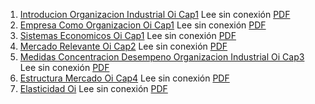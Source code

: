 1. [Introducion Organizacion Industrial Oi Cap1](https://achalmaedison.netlify.app/microeconomia/organizacion-industrial/2023-06-12-introducion-organizacion-industrial-oi-cap1) Lee sin conexión [PDF](https://achalmaedison.netlify.app/microeconomia/organizacion-industrial/2023-06-12-introducion-organizacion-industrial-oi-cap1/index.pdf)
2. [Empresa Como Organizacion Oi Cap1](https://achalmaedison.netlify.app/microeconomia/organizacion-industrial/2023-06-13-empresa-como-organizacion-oi-cap1) Lee sin conexión [PDF](https://achalmaedison.netlify.app/microeconomia/organizacion-industrial/2023-06-13-empresa-como-organizacion-oi-cap1/index.pdf)
3. [Sistemas Economicos Oi Cap1](https://achalmaedison.netlify.app/microeconomia/organizacion-industrial/2023-06-13-sistemas-economicos-oi-cap1) Lee sin conexión [PDF](https://achalmaedison.netlify.app/microeconomia/organizacion-industrial/2023-06-13-sistemas-economicos-oi-cap1/index.pdf)
4. [Mercado Relevante Oi Cap2](https://achalmaedison.netlify.app/microeconomia/organizacion-industrial/2023-06-15-mercado-relevante-oi-cap2) Lee sin conexión [PDF](https://achalmaedison.netlify.app/microeconomia/organizacion-industrial/2023-06-15-mercado-relevante-oi-cap2/index.pdf)
5. [Medidas Concentracion Desempeno Organizacion Industrial Oi Cap3](https://achalmaedison.netlify.app/microeconomia/organizacion-industrial/2023-06-16-medidas-concentracion-desempeno-organizacion-industrial-oi-cap3) Lee sin conexión [PDF](https://achalmaedison.netlify.app/microeconomia/organizacion-industrial/2023-06-16-medidas-concentracion-desempeno-organizacion-industrial-oi-cap3/index.pdf)
6. [Estructura Mercado Oi Cap4](https://achalmaedison.netlify.app/microeconomia/organizacion-industrial/2023-06-17-estructura-mercado-oi-cap4) Lee sin conexión [PDF](https://achalmaedison.netlify.app/microeconomia/organizacion-industrial/2023-06-17-estructura-mercado-oi-cap4/index.pdf)
7. [Elasticidad Oi](https://achalmaedison.netlify.app/microeconomia/organizacion-industrial/2023-06-23-elasticidad-oi) Lee sin conexión [PDF](https://achalmaedison.netlify.app/microeconomia/organizacion-industrial/2023-06-23-elasticidad-oi/index.pdf)
